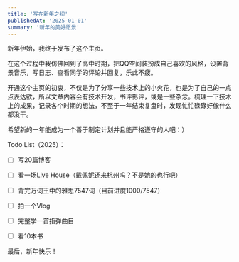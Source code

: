 ```yaml
---
title: '写在新年之初'
publishedAt: '2025-01-01'
summary: '新年的美好愿景'
---
```


新年伊始，我终于发布了这个主页。



在这个过程中我仿佛回到了高中时期，把QQ空间装扮成自己喜欢的风格，设置背景音乐，写日志、查看同学的评论并回复，乐此不疲。



开通这个主页的初衷，不仅是为了分享一些技术上的小火花，也是为了自己的一点点表达欲，所以文章内容会有技术开发，书评影评，或是一些杂念。梳理一下技术上的成果，记录各个时期的想法，不至于一年结束复盘时，发现忙忙碌碌好像什么都没干。



希望新的一年能成为一个善于制定计划并且能严格遵守的人吧：）

Todo List（2025）：

- [ ] 写20篇博客
- [ ] 看一场Live House（戴佩妮还来杭州吗？不是她的也行吧）
- [ ] 背完万词王中的雅思7547词（目前进度1000/7547）
- [ ] 拍一个Vlog
- [ ] 完整学一首指弹曲目
- [ ] 看10本书


最后，新年快乐！